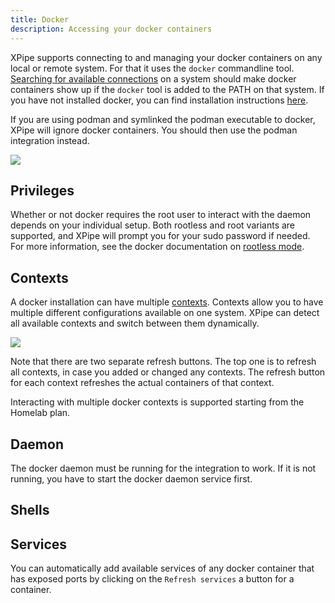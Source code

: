 ```yaml
---
title: Docker
description: Accessing your docker containers
---
```


XPipe supports connecting to and managing your docker containers on any local or remote system. For that it uses the `docker` commandline tool. [Searching for available connections](/guide/connection-search) on a system should make docker containers show up if the `docker` tool is added to the PATH on that system. If you have not installed docker, you can find installation instructions [here](https://docs.docker.com/engine/install/).

<Callout type="info">If you are using podman and symlinked the podman executable to docker, XPipe will ignore docker containers. You should then use the podman integration instead.</Callout>

![](/images/docker.png)

## Privileges

Whether or not docker requires the root user to interact with the daemon depends on your individual setup. Both rootless and root variants are supported, and XPipe will prompt you for your sudo password if needed. For more information, see the docker documentation on [rootless mode](https://docs.docker.com/engine/security/rootless/).

## Contexts

A docker installation can have multiple [contexts](https://docs.docker.com/engine/manage-resources/contexts/). Contexts allow you to have multiple different configurations available on one system. XPipe can detect all available contexts and switch between them dynamically.

![](/images/docker-contexts.png)

Note that there are two separate refresh buttons. The top one is to refresh all contexts, in case you added or changed any contexts. The refresh button for each context refreshes the actual containers of that context.

<Callout type="info">Interacting with multiple docker contexts is supported starting from the Homelab plan.</Callout>

## Daemon

The docker daemon must be running for the integration to work. If it is not running, you have to start the docker daemon service first.

## Shells



## Services

You can automatically add available services of any docker container that has exposed ports by clicking on the `Refresh services` a button for a container.
